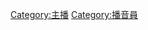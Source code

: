 {{Catnav|頁面分類|人类社会|媒体|记者|主播}}
{{Catnav|頁面分類|人物|各職業人物|记者|主播}}

[[Category:主播|Category:主播]]
[[Category:播音員|Category:播音員]]